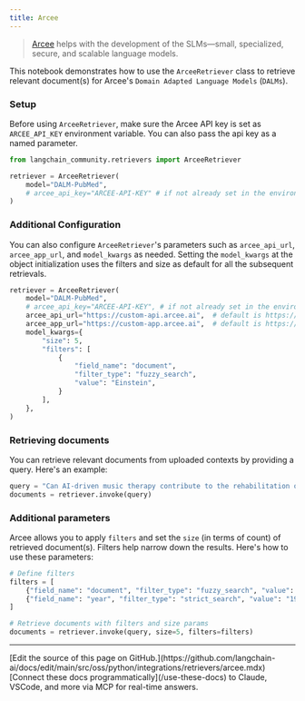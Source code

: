```yaml
---
title: Arcee
---
```


>[Arcee](https://www.arcee.ai/about/about-us) helps with the development of the SLMs—small, specialized, secure, and scalable language models.

This notebook demonstrates how to use the `ArceeRetriever` class to retrieve relevant document(s) for Arcee's `Domain Adapted Language Models` (`DALMs`).

### Setup

Before using `ArceeRetriever`, make sure the Arcee API key is set as `ARCEE_API_KEY` environment variable. You can also pass the api key as a named parameter.

```python
from langchain_community.retrievers import ArceeRetriever

retriever = ArceeRetriever(
    model="DALM-PubMed",
    # arcee_api_key="ARCEE-API-KEY" # if not already set in the environment
)
```

### Additional Configuration

You can also configure `ArceeRetriever`'s parameters such as `arcee_api_url`, `arcee_app_url`, and `model_kwargs` as needed.
Setting the `model_kwargs` at the object initialization uses the filters and size as default for all the subsequent retrievals.

```python
retriever = ArceeRetriever(
    model="DALM-PubMed",
    # arcee_api_key="ARCEE-API-KEY", # if not already set in the environment
    arcee_api_url="https://custom-api.arcee.ai",  # default is https://api.arcee.ai
    arcee_app_url="https://custom-app.arcee.ai",  # default is https://app.arcee.ai
    model_kwargs={
        "size": 5,
        "filters": [
            {
                "field_name": "document",
                "filter_type": "fuzzy_search",
                "value": "Einstein",
            }
        ],
    },
)
```

### Retrieving documents

You can retrieve relevant documents from uploaded contexts by providing a query. Here's an example:

```python
query = "Can AI-driven music therapy contribute to the rehabilitation of patients with disorders of consciousness?"
documents = retriever.invoke(query)
```

### Additional parameters

Arcee allows you to apply `filters` and set the `size` (in terms of count) of retrieved document(s). Filters help narrow down the results. Here's how to use these parameters:

```python
# Define filters
filters = [
    {"field_name": "document", "filter_type": "fuzzy_search", "value": "Music"},
    {"field_name": "year", "filter_type": "strict_search", "value": "1905"},
]

# Retrieve documents with filters and size params
documents = retriever.invoke(query, size=5, filters=filters)
```

---

<Callout icon="pen-to-square" iconType="regular">
    [Edit the source of this page on GitHub.](https://github.com/langchain-ai/docs/edit/main/src/oss/python/integrations/retrievers/arcee.mdx)
</Callout>
<Tip icon="terminal" iconType="regular">
    [Connect these docs programmatically](/use-these-docs) to Claude, VSCode, and more via MCP for    real-time answers.
</Tip>
